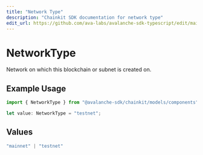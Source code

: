 ```yaml
---
title: "Network Type"
description: "Chainkit SDK documentation for network type"
edit_url: https://github.com/ava-labs/avalanche-sdk-typescript/edit/main/chainkit/docs/models/components/networktype.md
---
```


# NetworkType

Network on which this blockchain or subnet is created on.

## Example Usage

```typescript
import { NetworkType } from "@avalanche-sdk/chainkit/models/components";

let value: NetworkType = "testnet";
```

## Values

```typescript
"mainnet" | "testnet"
```
